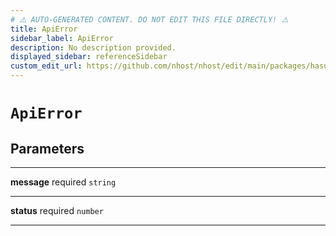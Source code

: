 ```yaml
---
# ⚠️ AUTO-GENERATED CONTENT. DO NOT EDIT THIS FILE DIRECTLY! ⚠️
title: ApiError
sidebar_label: ApiError
description: No description provided.
displayed_sidebar: referenceSidebar
custom_edit_url: https://github.com/nhost/nhost/edit/main/packages/hasura-auth-js/src/utils/types.ts#L41
---
```


# `ApiError`

## Parameters

---

**<span className="parameter-name">message</span>** <span className="optional-status">required</span> `string`

---

**<span className="parameter-name">status</span>** <span className="optional-status">required</span> `number`

---
